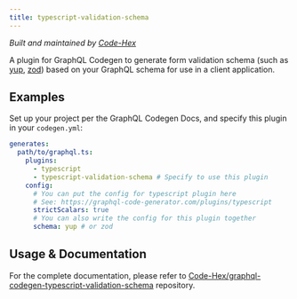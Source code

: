 ```yaml
---
title: typescript-validation-schema
---
```



<PluginHeader />

_Built and maintained by [Code-Hex](https://github.com/Code-Hex)_

A plugin for GraphQL Codegen to generate form validation schema (such as [yup](https://github.com/jquense/yup), [zod](https://github.com/colinhacks/zod)) based on your GraphQL schema for use in a client application.

## Examples

Set up your project per the GraphQL Codegen Docs, and specify this plugin in your `codegen.yml`:

```yaml
generates:
  path/to/graphql.ts:
    plugins:
      - typescript
      - typescript-validation-schema # Specify to use this plugin
    config:
      # You can put the config for typescript plugin here
      # See: https://graphql-code-generator.com/plugins/typescript
      strictScalars: true
      # You can also write the config for this plugin together
      schema: yup # or zod
```

## Usage & Documentation

For the complete documentation, please refer to [Code-Hex/graphql-codegen-typescript-validation-schema](https://github.com/Code-Hex/graphql-codegen-typescript-validation-schema) repository.
